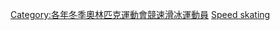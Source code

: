 [[Category:各年冬季奧林匹克運動會競速滑冰運動員|Category:各年冬季奧林匹克運動會競速滑冰運動員]]
[[Category:1980年冬季奥林匹克运动会运动员|Speed skating]]